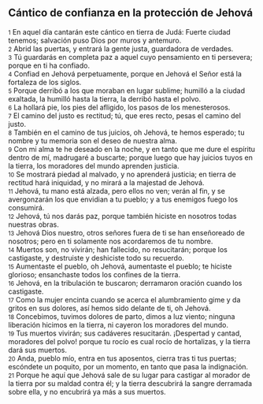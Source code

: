 == Cántico de confianza en la protección de Jehová ==

{{anchor|1}} <small>1</small> En aquel día cantarán este cántico en tierra de Judá: Fuerte ciudad tenemos; salvación puso Dios por muros y antemuro.<br>
{{anchor|2}} <small>2</small> Abrid las puertas, y entrará la gente justa, guardadora de verdades.<br>
{{anchor|3}} <small>3</small> Tú guardarás en completa paz a aquel cuyo pensamiento en ti persevera; porque en ti ha confiado.<br>
{{anchor|4}} <small>4</small> Confiad en Jehová perpetuamente, porque en Jehová el Señor está la fortaleza de los siglos.<br>
{{anchor|5}} <small>5</small> Porque derribó a los que moraban en lugar sublime; humilló a la ciudad exaltada, la humilló hasta la tierra, la derribó hasta el polvo.<br>
{{anchor|6}} <small>6</small> La hollará pie, los pies del afligido, los pasos de los menesterosos.<br>
{{anchor|7}} <small>7</small> El camino del justo es rectitud; tú, que eres recto, pesas el camino del justo.<br>
{{anchor|8}} <small>8</small> También en el camino de tus juicios, oh Jehová, te hemos esperado; tu nombre y tu memoria son el deseo de nuestra alma.<br>
{{anchor|9}} <small>9</small> Con mi alma te he deseado en la noche, y en tanto que me dure el espíritu dentro de mí, madrugaré a buscarte; porque luego que hay juicios tuyos en la tierra, los moradores del mundo aprenden justicia.<br>
{{anchor|10}} <small>10</small> Se mostrará piedad al malvado, y no aprenderá justicia; en tierra de rectitud hará iniquidad, y no mirará a la majestad de Jehová.<br>
{{anchor|11}} <small>11</small> Jehová, tu mano está alzada, pero ellos no ven; verán al fin, y se avergonzarán los que envidian a tu pueblo; y a tus enemigos fuego los consumirá.<br>
{{anchor|12}} <small>12</small> Jehová, tú nos darás paz, porque también hiciste en nosotros todas nuestras obras.<br>
{{anchor|13}} <small>13</small> Jehová Dios nuestro, otros señores fuera de ti se han enseñoreado de nosotros; pero en ti solamente nos acordaremos de tu nombre.<br>
{{anchor|14}} <small>14</small> Muertos son, no vivirán; han fallecido, no resucitarán; porque los castigaste, y destruiste y deshiciste todo su recuerdo.<br>
{{anchor|15}} <small>15</small> Aumentaste el pueblo, oh Jehová, aumentaste el pueblo; te hiciste glorioso; ensanchaste todos los confines de la tierra.<br>
{{anchor|16}} <small>16</small> Jehová, en la tribulación te buscaron; derramaron oración cuando los castigaste.<br>
{{anchor|17}} <small>17</small> Como la mujer encinta cuando se acerca el alumbramiento gime y da gritos en sus dolores, así hemos sido delante de ti, oh Jehová.<br>
{{anchor|18}} <small>18</small> Concebimos, tuvimos dolores de parto, dimos a luz viento; ninguna liberación hicimos en la tierra, ni cayeron los moradores del mundo.<br>
{{anchor|19}} <small>19</small> Tus muertos vivirán; sus cadáveres resucitarán. ¡Despertad y cantad, moradores del polvo! porque tu rocío es cual rocío de hortalizas, y la tierra dará sus muertos.<br>
{{anchor|20}} <small>20</small> Anda, pueblo mío, entra en tus aposentos, cierra tras ti tus puertas; escóndete un poquito, por un momento, en tanto que pasa la indignación.<br>
{{anchor|21}} <small>21</small> Porque he aquí que Jehová sale de su lugar para castigar al morador de la tierra por su maldad contra él; y la tierra descubrirá la sangre derramada sobre ella, y no encubrirá ya más a sus muertos.<br>
